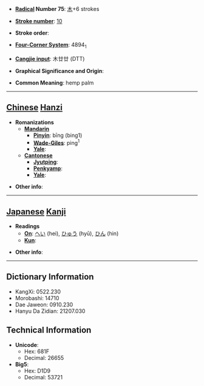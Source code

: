 * '''[[Wiktionary:Chinese radical index| Radical]] Number 75''': [[Wiktionary:Chinese radical index 木|木]]+6 strokes

* '''[[Wiktionary:Chinese total strokes index|Stroke number]]''': [[Wiktionary:Chinese total strokes index 10|10]]

* '''Stroke order''': 

* '''[[Wiktionary:Chinese four corner index|Four-Corner System]]''': 4894<sub>1</sub>

* '''[[Wiktionary:Chinese Cangjie index|Cangjie input]]''': 木廿廿 (DTT)

* '''Graphical Significance and Origin''': 

* '''Common Meaning''': hemp palm

----

== [[Chinese]] [[Hanzi]] ==

* '''Romanizations'''
** '''[[Mandarin]]'''
*** '''[[Pinyin]]''': bīng (bing1)
*** '''[[Wade-Giles]]''': ping<sup>1</sup>
*** '''[[Yale]]''': 
** '''[[Cantonese]]'''
*** '''[[Jyutping]]''':
*** '''[[Penkyamp]]''': 
*** '''[[Yale]]''': 

* '''Other info''': 

----

== [[Japanese]] [[Kanji]] ==

* '''Readings'''
** '''[[On]]''': [[へい]] (hei), [[ひゅう]] (hyū), [[ひん]] (hin)
** '''[[Kun]]''': 

* '''Other info''':  

----

== Dictionary Information ==

* KangXi: 0522.230
* Morobashi: 14710
* Dae Jaweon: 0910.230
* Hanyu Da Zidian: 21207.030

== Technical Information ==

* '''Unicode''':
** Hex: 681F
** Decimal: 26655
* '''Big5''':
** Hex: D1D9
** Decimal: 53721